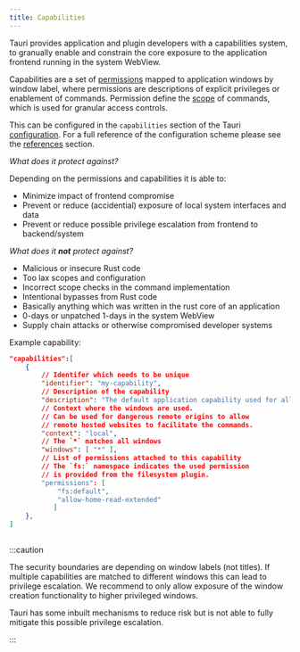```yaml
---
title: Capabilities
---
```


Tauri provides application and plugin developers with a capabilities system,
to granually enable and constrain the core exposure to the application frontend running in the
system WebView.

Capabilities are a set of [permissions](/concepts/security/permissions) mapped to application windows by window label,
where permissions are descriptions of explicit privileges or enablement of commands.
Permission define the [scope](/concepts/security/scope) of commands, which is used for granular access controls.

This can be configured in the `capabilities` section of the Tauri [configuration](/references/configuration-files#tauri-config).
For a full reference of the configuration scheme please see the [references](/references/v2/config) section.

*What does it protect against?*

Depending on the permissions and capabilities it is able to:

- Minimize impact of frontend compromise
- Prevent or reduce (accidential) exposure of local system interfaces and data
- Prevent or reduce possible privilege escalation from frontend to backend/system

*What does it **not** protect against?*

- Malicious or insecure Rust code
- Too lax scopes and configuration
- Incorrect scope checks in the command implementation
- Intentional bypasses from Rust code
- Basically anything which was written in the rust core of an application
- 0-days or unpatched 1-days in the system WebView
- Supply chain attacks or otherwise compromised developer systems

Example capability:

```json
"capabilities":[
    {
        // Identifer which needs to be unique
        "identifier": "my-capability",
        // Description of the capability
        "description": "The default application capability used for all windows",
        // Context where the windows are used.
        // Can be used for dangerous remote origins to allow
        // remote hosted websites to facilitate the commands.
        "context": "local",
        // The `*` matches all windows
        "windows": [ "*" ],
        // List of permissions attached to this capability
        // The `fs:` namespace indicates the used permission
        // is provided from the filesystem plugin.
        "permissions": [
            "fs:default",
            "allow-home-read-extended"
           ]
    },
]
        
```

:::caution

The security boundaries are depending on window labels (not titles).
If multiple capabilities are matched to different windows this can lead to privilege escalation.
We recommend to only allow exposure of the window creation functionality to higher privileged windows.

Tauri has some inbuilt mechanisms to reduce risk but is not able to fully mitigate this possible privilege escalation.

:::